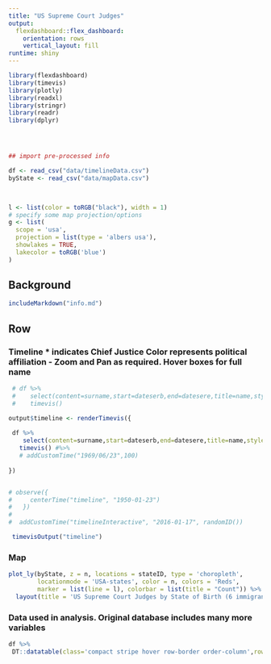 ```yaml
---
title: "US Supreme Court Judges"
output: 
  flexdashboard::flex_dashboard:
    orientation: rows
    vertical_layout: fill
runtime: shiny    
---
```


```r
library(flexdashboard)
library(timevis)
library(plotly)
library(readxl)
library(stringr)
library(readr)
library(dplyr)




## import pre-processed info

df <- read_csv("data/timelineData.csv")
byState <- read_csv("data/mapData.csv")
 


l <- list(color = toRGB("black"), width = 1)
# specify some map projection/options
g <- list(
  scope = 'usa',
  projection = list(type = 'albers usa'),
  showlakes = TRUE,
  lakecolor = toRGB('blue')
)


```

Background {.sidebar data-width=355}
-------------------------------------

```r

includeMarkdown("info.md")


```


Row {.tabset .tabset-fade}
-----------------------------------------------------------------------


### Timeline * indicates Chief Justice Color represents political affiliation - Zoom and Pan as required. Hover boxes for full name

```r
 # df %>% 
 #    select(content=surname,start=dateserb,end=datesere,title=name,style=style) %>% 
 #    timevis()

output$timeline <- renderTimevis({
  
 df %>%
    select(content=surname,start=dateserb,end=datesere,title=name,style=style,id = id) %>% 
   timevis() #%>% 
   # addCustomTime("1969/06/23",100)
  
})


# observe({
#     centerTime("timeline", "1950-01-23")
#   })
# 
#  addCustomTime("timelineInteractive", "2016-01-17", randomID())

 timevisOutput("timeline")

```

### Map


```r

plot_ly(byState, z = n, locations = stateID, type = 'choropleth',
        locationmode = 'USA-states', color = n, colors = 'Reds',
        marker = list(line = l), colorbar = list(title = "Count")) %>%
  layout(title = 'US Supreme Court Judges by State of Birth (6 immigrants)', geo = g)


```

### Data used in analysis. Original database includes many more variables


```r

df %>%
 DT::datatable(class='compact stripe hover row-border order-column',rownames=FALSE,options= list(paging = TRUE, searching = FALSE,info=FALSE))


```